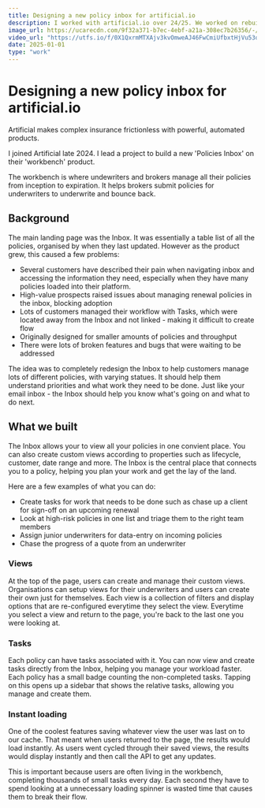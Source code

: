 ```yaml
---
title: Designing a new policy inbox for artificial.io
description: I worked with artificial.io over 24/25. We worked on rebuild their "workbench", an all-in-one platform for insurance underwriters. In lead the rebuild of their 'Policy Inbox' feature.
image_url: https://ucarecdn.com/9f32a371-b7ec-4ebf-a21a-308ec7b26356/-/scale_crop/1000x1000/
video_url: "https://utfs.io/f/0X1QxrmMTXAjv3kvOmweAJ46FwCmiUfbxtHjVu53qpT1EKln/"
date: 2025-01-01
type: "work"
---
```



# Designing a new policy inbox for artificial.io

Artificial makes complex insurance frictionless with powerful, automated products.

I joined Artificial late 2024. I lead a project to build a new 'Policies Inbox' on their 'workbench' product.

The workbench is where undewriters and brokers manage all their policies from inception to expiration. It helps brokers submit policies for underwriters to underwrite and bounce back.

<Media src="https://ucarecdn.com/ed78a7a2-b3d5-4080-9bee-62021a5bc3a0/" type="image" alt="New Inbox design" client:load />

## Background

The main landing page was the Inbox. It was essentially a table list of all the policies, organised by when they last updated. However as the product grew, this caused a few problems:

- Several customers have described their pain when navigating inbox and accessing the information they need, especially when they have many policies loaded into their platform.
- High-value prospects raised issues about managing renewal policies in the inbox, blocking adoption
- Lots of customers managed their workflow with Tasks, which were located away from the Inbox and not linked - making it difficult to create flow
- Originally designed for smaller amounts of policies and throughput
- There were lots of broken features and bugs that were waiting to be addressed

The idea was to completely redesign the Inbox to help customers manage lots of different policies, with varying statues. It should help them understand priorities and what work they need to be done.
Just like your email inbox - the Inbox should help you know what's going on and what to do next.

## What we built

The Inbox allows your to view all your policies in one convient place. You can also create custom views according to properties such as lifecycle, customer, date range and more.
The Inbox is the central place that connects you to a policy, helping you plan your work and get the lay of the land.

<Media src="https://utfs.io/f/0X1QxrmMTXAjv3kvOmweAJ46FwCmiUfbxtHjVu53qpT1EKln" type="video" title="New Policy Inbox for artificial.io workbench" client:load />

Here are a few examples of what you can do:
- Create tasks for work that needs to be done such as chase up a client for sign-off on an upcoming renewal
- Look at high-risk policies in one list and triage them to the right team members
- Assign junior underwriters for data-entry on incoming policies
- Chase the progress of a quote from an underwriter

### Views
At the top of the page, users can create and manage their custom views. Organisations can setup views for their underwriters and users can create their own just for themselves.
Each view is a collection of filters and display options that are re-configured everytime they select the view. Everytime you select a view and return to the page, you're back to the last one you were looking at.

<Media src="https://ucarecdn.com/3b16cb71-5c08-4db5-bcad-2e719414d57b/" type="image" alt="UI for creating custom views" client:load />

### Tasks
Each policy can have tasks associated with it. You can now view and create tasks directly from the Inbox, helping you manage your workload faster.
Each policy has a small badge counting the non-completed tasks. Tapping on this opens up a sidebar that shows the relative tasks, allowing you manage and create them.


### Instant loading
One of the coolest features saving whatever view the user was last on to our cache. That meant when users returned to the page, the results would load instantly.
As users went cycled through their saved views, the results would display instantly and then call the API to get any updates.

This is important because users are often living in the workbench, completing thousands of small tasks every day. Each second they have to spend looking at a unnecessary loading spinner is wasted time that causes them to break their flow.
